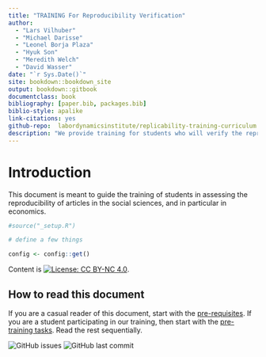 ```yaml
--- 
title: "TRAINING For Reproducibility Verification"
author: 
  - "Lars Vilhuber"
  - "Michael Darisse"
  - "Leonel Borja Plaza"
  - "Hyuk Son"
  - "Meredith Welch"
  - "David Wasser"
date: "`r Sys.Date()`"
site: bookdown::bookdown_site
output: bookdown::gitbook
documentclass: book
bibliography: [paper.bib, packages.bib]
biblio-style: apalike
link-citations: yes
github-repo:  labordynamicsinstitute/replicability-training-curriculum
description: "We provide training for students who will verify the reproducibility of economics articles."
---
```


# Introduction

This document is meant to guide the training of students in assessing the reproducibility of articles in the social sciences, and in particular in economics.

```r
#source("_setup.R")

# define a few things

config <- config::get()

```






Content is [![License: CC BY-NC 4.0](https://licensebuttons.net/l/by-nc/4.0/80x15.png)](https://creativecommons.org/licenses/by-nc/4.0/).

## How to read this document

If you are a casual reader of this document, start with the [pre-requisites](#pre-requisites). If you are a student participating in our training, then start with the [pre-training tasks](#pre-training). Read the rest sequentially.



![GitHub issues](https://img.shields.io/github/issues-raw/labordynamicsinstitute/replicability-training-curriculum.svg?style=flat) ![GitHub last commit](https://img.shields.io/github/last-commit/labordynamicsinstitute/replicability-training-curriculum.svg?style=flat) 
